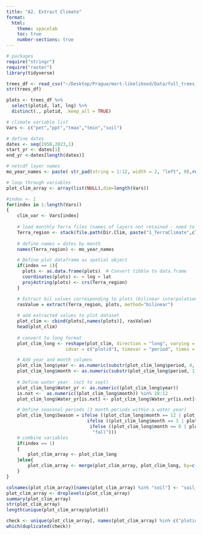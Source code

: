 ```yaml
---
title: "A2. Extract Climate"
format:
  html:
    theme: spacelab
    toc: true
    number-sections: true
---
```


```r
# packages
require("stringr")
require("raster")
library(tidyverse)
```

```r
trees_df <- read_csv("~/Desktop/Prague/mort-likelihood/Data/full_trees_sp.csv")
str(trees_df)        
```

```r
plots <- trees_df %>%
  select(plotid, lat, lng) %>%
  distinct(., plotid, .keep_all = TRUE)
```


```r
# climate variable list
Vars <- c("pet","ppt","tmax","tmin","soil")

# define dates
dates <- seq(1958,2023,1)
start_yr <- dates[1]
end_yr <-dates[length(dates)]

# netcdf layer names
mo_year_names <- paste( str_pad(string = 1:12, width = 2, "left", 0),rep(start_yr:end_yr, each = 12), sep="_")
```


```r
# loop through variables
plot_clim_array <- array(list(NULL),dim=length(Vars))

#index <- 1
for(index in 1:length(Vars))
{
	clim_var <- Vars[index]
		
	# load monthly Terra files (names of layers not retained - need to re-define)
	Terra_region <- stack(file.path(Dir.Clim, paste("1_TerraClimate",clim_var,"all_years_Region.nc",sep="_")))
	
	# define names = dates by month
	names(Terra_region) <- mo_year_names

	# Define plot dataframe as spatial object
	if(index == 1){
	  plots <- as.data.frame(plots)  # Convert tibble to data.frame
	  coordinates(plots) <- ~ lng + lat
	  proj4string(plots) <- crs(Terra_region)
	}

	# Extract bil values corresponding to plots (bilinear interpolation of 4 nearest cells)
	rasValue = extract(Terra_region, plots, method="bilinear")
	
	# add extracted values to plot dataset
	plot_clim <- cbind(plots[,names(plots)], rasValue)
	head(plot_clim)
	
	# convert to long format
	plot_clim_long <- reshape(plot_clim, direction = "long", varying = list(names(plot_clim)[4:length(plot_clim)]), v.names = clim_var, 
		              idvar = c("plotid"), timevar = "period", times = mo_year_names)

	# Add year and month columns
	plot_clim_long$year <- as.numeric(substr(plot_clim_long$period, 4, 8))
	plot_clim_long$month <- as.numeric(substr(plot_clim_long$period, 1, 2))
	
	# Define water year  (oct to sept)
	plot_clim_long$Water_yr <- as.numeric((plot_clim_long$year)) 
	is.nxt <-  as.numeric((plot_clim_long$month)) %in% 10:12
	plot_clim_long$Water_yr[is.nxt] <- plot_clim_long$Water_yr[is.nxt]+1 

	# Define seasonal periods (3 month periods within a water year)
	plot_clim_long$Season = ifelse ((plot_clim_long$month == 12 | plot_clim_long$month == 1 | plot_clim_long$month == 2 ), "winter",      
					          ifelse ((plot_clim_long$month == 3 | plot_clim_long$month == 4 | plot_clim_long$month == 5), "spring",                 
					           ifelse ((plot_clim_long$month == 6 | plot_clim_long$month == 7 | plot_clim_long$month == 8 ), "summer",
							    "fall")))
	# combine variables
	if(index == 1) 
	{
	    plot_clim_array <- plot_clim_long
	}else{
	    plot_clim_array <- merge(plot_clim_array, plot_clim_long, by=c("plotid","lng","lat","period","year","month","Season","Water_yr"))
	}
}

colnames(plot_clim_array)[names(plot_clim_array) %in% "soil"] <- "soil_mm"
plot_clim_array <- droplevels(plot_clim_array)
summary(plot_clim_array)
str(plot_clim_array)
length(unique(plot_clim_array$plotid))

check <- unique(plot_clim_array[, names(plot_clim_array) %in% c("plotid","year")])
which(duplicated(check))
```
